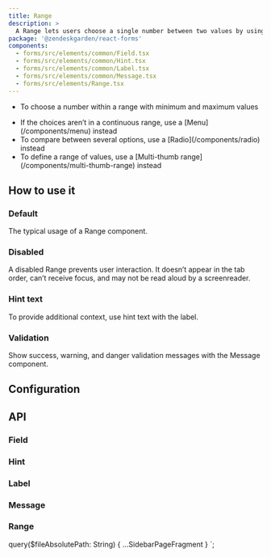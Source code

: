 ```yaml
---
title: Range
description: >
  A Range lets users choose a single number between two values by using a slider.
package: '@zendeskgarden/react-forms'
components:
  - forms/src/elements/common/Field.tsx
  - forms/src/elements/common/Hint.tsx
  - forms/src/elements/common/Label.tsx
  - forms/src/elements/common/Message.tsx
  - forms/src/elements/Range.tsx
---
```


<Usage>
  <Use>
    <ul>
      <li>To choose a number within a range with minimum and maximum values</li>
    </ul>
  </Use>
  <Misuse>
    <ul>
      <li>
        <Markdown>
          If the choices aren’t in a continuous range, use a [Menu](/components/menu) instead
        </Markdown>
      </li>
      <li>
        <Markdown>
          To compare between several options, use a [Radio](/components/radio) instead
        </Markdown>
      </li>
      <li>
        <Markdown>
          To define a range of values, use a [Multi-thumb range](/components/multi-thumb-range)
          instead
        </Markdown>
      </li>
    </ul>
  </Misuse>
</Usage>

## How to use it

### Default

The typical usage of a Range component.


<CodeExample code={DefaultCode}>
  <Default />
</CodeExample>

### Disabled

A disabled Range prevents user interaction. It doesn’t appear in the tab order,
can’t receive focus, and may not be read aloud by a screenreader.


<CodeExample code={DisabledCode}>
  <Disabled />
</CodeExample>

### Hint text

To provide additional context, use hint text with the label.


<CodeExample code={HintCode}>
  <Hint />
</CodeExample>

### Validation

Show success, warning, and danger validation messages with the Message component.


<CodeExample code={ValidationCode}>
  <Validation />
</CodeExample>

## Configuration

<Configuration reactPackage={props.data.mdx.package} components={props.data.mdx.components} />

## API

### Field

<PropSheet components={props.data.mdx.components} componentName="field" />

### Hint

<PropSheet components={props.data.mdx.components} componentName="hint" />

### Label

<PropSheet components={props.data.mdx.components} componentName="label" />

### Message

<PropSheet components={props.data.mdx.components} componentName="message" />

### Range

<PropSheet components={props.data.mdx.components} componentName="range" />


  query($fileAbsolutePath: String) {
    ...SidebarPageFragment
  }
`;
